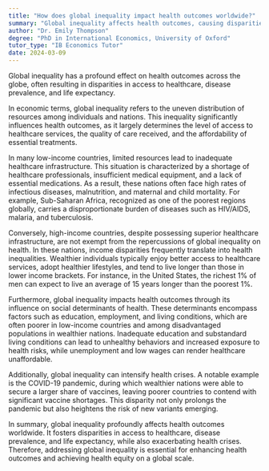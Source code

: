 ```yaml
---
title: "How does global inequality impact health outcomes worldwide?"
summary: "Global inequality affects health outcomes, causing disparities in healthcare access, disease prevalence, and life expectancy across different populations."
author: "Dr. Emily Thompson"
degree: "PhD in International Economics, University of Oxford"
tutor_type: "IB Economics Tutor"
date: 2024-03-09
---
```


Global inequality has a profound effect on health outcomes across the globe, often resulting in disparities in access to healthcare, disease prevalence, and life expectancy.

In economic terms, global inequality refers to the uneven distribution of resources among individuals and nations. This inequality significantly influences health outcomes, as it largely determines the level of access to healthcare services, the quality of care received, and the affordability of essential treatments.

In many low-income countries, limited resources lead to inadequate healthcare infrastructure. This situation is characterized by a shortage of healthcare professionals, insufficient medical equipment, and a lack of essential medications. As a result, these nations often face high rates of infectious diseases, malnutrition, and maternal and child mortality. For example, Sub-Saharan Africa, recognized as one of the poorest regions globally, carries a disproportionate burden of diseases such as HIV/AIDS, malaria, and tuberculosis.

Conversely, high-income countries, despite possessing superior healthcare infrastructure, are not exempt from the repercussions of global inequality on health. In these nations, income disparities frequently translate into health inequalities. Wealthier individuals typically enjoy better access to healthcare services, adopt healthier lifestyles, and tend to live longer than those in lower income brackets. For instance, in the United States, the richest 1% of men can expect to live an average of 15 years longer than the poorest 1%.

Furthermore, global inequality impacts health outcomes through its influence on social determinants of health. These determinants encompass factors such as education, employment, and living conditions, which are often poorer in low-income countries and among disadvantaged populations in wealthier nations. Inadequate education and substandard living conditions can lead to unhealthy behaviors and increased exposure to health risks, while unemployment and low wages can render healthcare unaffordable.

Additionally, global inequality can intensify health crises. A notable example is the COVID-19 pandemic, during which wealthier nations were able to secure a larger share of vaccines, leaving poorer countries to contend with significant vaccine shortages. This disparity not only prolongs the pandemic but also heightens the risk of new variants emerging.

In summary, global inequality profoundly affects health outcomes worldwide. It fosters disparities in access to healthcare, disease prevalence, and life expectancy, while also exacerbating health crises. Therefore, addressing global inequality is essential for enhancing health outcomes and achieving health equity on a global scale.
    